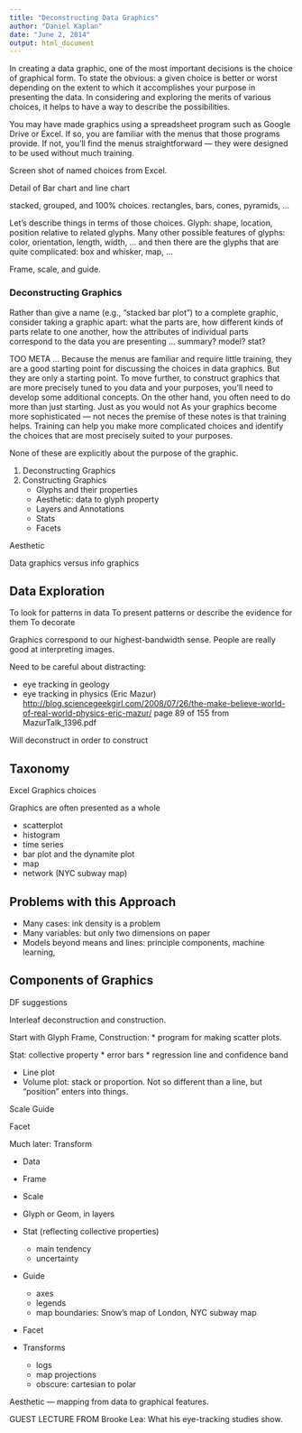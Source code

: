 ```yaml
---
title: "Deconstructing Data Graphics"
author: "Daniel Kaplan"
date: "June 2, 2014"
output: html_document
---
```


In creating a data graphic, one of the most important decisions is the choice of graphical form. To state the obvious: a given choice is better or worst depending on the extent to which it accomplishes your purpose in presenting the data.  In considering and exploring the merits of various choices, it helps to have a way to describe the possibilities.

You may have made graphics using a spreadsheet program such as Google Drive or Excel.  If so, you are familiar with the menus that those programs provide.  If not, you'll find the menus straightforward --- they were designed to be used without much training.

Screen shot of named choices from Excel.

Detail of Bar chart and line chart

stacked, grouped, and 100% choices.
rectangles, bars, cones, pyramids, ...

Let's describe things in terms of those choices.  Glyph: shape, location, position relative to related glyphs.  Many other possible features of glyphs: color, orientation, length, width, ... and then there are the glyphs that are quite complicated: box and whisker, map, ...

Frame, scale, and guide.

### Deconstructing Graphics

Rather than give a name (e.g., "stacked bar plot") to a complete graphic, consider taking a graphic apart: what the parts are, how different kinds of parts relate to one another, how the attributes of individual parts correspond to the data you are presenting ... summary?  model?  stat?


TOO META ...
Because the menus are familiar and require little training, they are a good starting point for discussing the choices in data graphics.  But they are only a starting point.  To move further, to construct graphics that are more precisely tuned to you data and your purposes, you'll need to develop some additional concepts.   On the other hand, you often need to do more than just starting. Just as you would not  As your graphics become more sophisticated --- not neces the premise of these notes is that training helps.  Training can help you make more complicated choices and identify the choices that are most precisely suited to your purposes.  





None of these are explicitly about the purpose of the graphic.




#. Deconstructing Graphics
#. Constructing Graphics
    * Glyphs and their properties
    * Aesthetic: data to glyph property
    * Layers and Annotations
    * Stats
    * Facets
    


Aesthetic


Data graphics versus info graphics

## Data Exploration

To look for patterns in data
To present patterns or describe the evidence for them
To decorate

Graphics correspond to our highest-bandwidth sense.  People are really good at interpreting images.

Need to be careful about distracting:

* eye tracking in geology
* eye tracking in physics (Eric Mazur) <http://blog.sciencegeekgirl.com/2008/07/26/the-make-believe-world-of-real-world-physics-eric-mazur/> page 89 of 155 from MazurTalk_1396.pdf



Will deconstruct in order to construct

## Taxonomy

Excel Graphics choices


Graphics are often presented as a whole

* scatterplot
* histogram
* time series
* bar plot and the dynamite plot
* map 
* network (NYC subway map)

## Problems with this Approach

* Many cases: ink density is a problem
* Many variables: but only two dimensions on paper
* Models beyond means and lines: principle components, machine learning, 

## Components of Graphics

DF suggestions

Interleaf deconstruction and construction.

Start with
Glyph Frame, 
Construction:
* program for making scatter plots.

Stat: collective property
    * error bars
    * regression line and confidence band

* Line plot
* Volume plot: stack or proportion.  Not so different than a line, but "position" enters into things.


Scale Guide

Facet

Much later: Transform


* Data
* Frame
* Scale
* Glyph or Geom, in layers
* Stat (reflecting collective properties)
    * main tendency
    * uncertainty
* Guide
    * axes
    * legends
    * map boundaries: Snow's map of London, NYC subway map
* Facet

* Transforms
    * logs
    * map projections
    * obscure: cartesian to polar
     
Aesthetic --- mapping from data to graphical features.

GUEST LECTURE FROM Brooke Lea: What his eye-tracking studies show.


